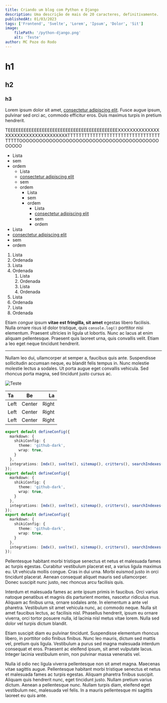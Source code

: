 ```yaml
---
title: Criando um blog com Python e Django
description: Uma descrição de mais de 20 caracteres, definitivamente.
publishedAt: 01/03/2023
tags: ['Frontend', 'Svelte', 'Lorem', 'Ipsum', 'Dolor', 'Sit']
image:
    filePath: '/python-django.png'
    alt: 'Teste'
author: MC Poze do Rodo
---
```


# h1
## h2
### h3

Lorem ipsum dolor sit amet, [consectetur adipiscing elit](https://mdxjs.com "title"). Fusce augue ipsum, pulvinar sed orci ac, commodo efficitur eros. Duis maximus turpis in pretium hendrerit. 

TEEEEEEEEEEEEEEEEEEEEEEEEEEEEEEEEEEEEEEEEEEXXXXXXXXXXXXXXXXXXXXXXXXXXXXXXXXXXXTTTTTTTTTTTTTTTTTTTTTTTTTTTTTTTTTTTTTTOOOOOOOOOOOOOOOOOOOOOOOOOOOOOOOOOOOOOOOOOOOOOOO

* Lista
* sem
* ordem
    * Lista
    * [consectetur adipiscing elit](https://mdxjs.com "title")
    * sem
    * ordem
        * Lista
        * sem
        * ordem
            * Lista
            * [consectetur adipiscing elit](https://mdxjs.com "title")
            * sem
            * ordem
* Lista
* [consectetur adipiscing elit](https://mdxjs.com "title")
* sem
* ordem

1. Lista
2. Ordenada
3. Lista
4. Ordenada
    1. Lista
    2. Ordenada
    3. Lista
    4. Ordenada
1. Lista
2. Ordenada
3. Lista
4. Ordenada

Etiam *congue* ipsum **vitae est fringilla, sit amet** egestas libero facilisis. Nulla ornare risus id dolor tristique, quis `console.log()` porttitor nisi elementum. Praesent ultricies in ligula ut lobortis. Nunc ac lacus at enim aliquam pellentesque. Praesent quis laoreet urna, quis convallis velit. Etiam a leo eget neque tincidunt hendrerit.

***

Nullam leo dui, ullamcorper at semper a, faucibus quis ante. Suspendisse sollicitudin accumsan neque, eu blandit felis tempus in. Nunc molestie molestie lectus a sodales. Ut porta augue eget convallis vehicula. Sed rhoncus porta magna, sed tincidunt justo cursus ac.

![Teste](/svelte.webp "Testando")

| Ta | Be | La |
| :--- | :----: | ----: |
| Left | Center | Right |
| Left | Center | Right |
| Left | Center | Right |

```ts
export default defineConfig({
  markdown: {
    shikiConfig: {
      theme: 'github-dark',
      wrap: true,
    }
  },
  integrations: [mdx(), svelte(), sitemap(), critters(), searchIndexes()]
});
export default defineConfig({
  markdown: {
    shikiConfig: {
      theme: 'github-dark',
      wrap: true,
    }
  },
  integrations: [mdx(), svelte(), sitemap(), critters(), searchIndexes()]
});
export default defineConfig({
  markdown: {
    shikiConfig: {
      theme: 'github-dark',
      wrap: true,
    }
  },
  integrations: [mdx(), svelte(), sitemap(), critters(), searchIndexes()]
});
```

Pellentesque habitant morbi tristique senectus et netus et malesuada fames ac turpis egestas. Curabitur vestibulum placerat est, a varius ligula maximus eu. Ut vehicula mollis congue. Cras in dui urna. Morbi euismod justo in orci tincidunt placerat. Aenean consequat aliquet mauris sed ullamcorper. Donec suscipit nunc justo, nec rhoncus arcu facilisis quis.

Interdum et malesuada fames ac ante ipsum primis in faucibus. Orci varius natoque penatibus et magnis dis parturient montes, nascetur ridiculus mus. Aliquam ac finibus urna, ornare sodales ante. In elementum a ante vel pharetra. Vestibulum sit amet vehicula nunc, ac commodo neque. Nulla sit amet faucibus lectus, ac facilisis nisl. Phasellus hendrerit, ipsum eu ornare viverra, orci tortor posuere nulla, id lacinia nisl metus vitae lorem. Nulla sed dolor vel turpis dictum blandit.

Etiam suscipit diam eu pulvinar tincidunt. Suspendisse elementum rhoncus libero, in porttitor odio finibus finibus. Nunc leo mauris, dictum sed mattis vel, pretium quis ligula. Vestibulum a purus sed magna malesuada interdum consequat et eros. Praesent ac eleifend ipsum, sit amet vulputate lacus. Integer lacinia vestibulum enim, non pulvinar massa venenatis vel.

Nulla id odio nec ligula viverra pellentesque non sit amet magna. Maecenas vitae sagittis augue. Pellentesque habitant morbi tristique senectus et netus et malesuada fames ac turpis egestas. Aliquam pharetra finibus suscipit. Aliquam quis hendrerit nunc, eget tincidunt justo. Nullam pretium varius dictum. Aenean a pellentesque nunc. Nullam turpis diam, eleifend eget vestibulum nec, malesuada vel felis. In a mauris pellentesque mi sagittis laoreet eu quis ante.